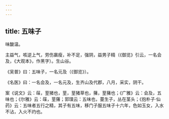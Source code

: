 ```yaml
---
---
---
```

title: 五味子
---



味酸温。

主益气，咳逆上气，劳伤羸瘦，补不足，强阴，益男子精（《御览》引云，一名会及，《大观本》，作黑字）。生山谷。

《吴普》曰：五味子，一名元及（《御览》）。

《名医》曰：一名会及，一名元及，生齐山及代郡，八月，采实，阴干。

案《说文》云：菋，荎猪也，荎，荎猪草也，蕏，荎蕏也；《广雅》云：会及，五味也；《尔雅》云：菋，荎蕏；郭璞云：五味也，蔓生子，丛在茎头；《抱朴子·仙药》云：五味者五行之精，其子有五味，移门子服五味子十六年，色如玉女，入水不沾，入火不灼也。